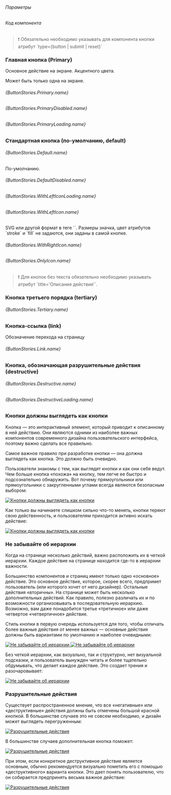 

<Meta of={ButtonStories} />
<Title>Кнопка</Title>

<Canvas of={ButtonStories._Button} />
<h6 className="story storybook-docs-h6">Параметры</h6>
<Controls />

<h6 className="story storybook-docs-h6">Код компонента</h6>
<Source of={ButtonStories._Button} />

<blockquote>❗️ Обязательно необходимо указывать для компонента кнопки атрибут
    `type={button | submit | reset}`</blockquote>

<h3 className="story storybook-docs-h3">Главная кнопка (Primary)</h3>

<p className="story storybook-text">Основное действие на экране. Акцентного цвета.</p>
<p className="story storybook-text">Может быть только одна на экране.</p>

<h6 className="story storybook-docs-h6">{ButtonStories.Primary.name}</h6>
<Canvas of={ButtonStories.Primary} />

<h6 className="story storybook-docs-h6">{ButtonStories.PrimaryDisabled.name}</h6>
<Canvas of={ButtonStories.PrimaryDisabled} />

<h6 className="story storybook-docs-h6">{ButtonStories.PrimaryLoading.name}</h6>
<Canvas of={ButtonStories.PrimaryLoading} />

<h3 className="story storybook-docs-h3">Стандартная кнопка (по-умолчанию, default)</h3>

<h6 className="story storybook-docs-h6">{ButtonStories.Default.name}</h6>
<p className="story storybook-text">По-умолчанию.</p>
<Canvas of={ButtonStories.Default} />

<h6 className="story storybook-docs-h6">{ButtonStories.DefaultDisabled.name}</h6>
<Canvas of={ButtonStories.DefaultDisabled} />

<h6 className="story storybook-docs-h6">{ButtonStories.WithLeftIconLoading.name}</h6>
<Canvas of={ButtonStories.WithLeftIconLoading} />

<h6 className="story storybook-docs-h6">{ButtonStories.WithLeftIcon.name}</h6>
<p className="story storybook-text">SVG или другой формат в теге `<img />`. Размеры значка, цвет атрибутов `stroke` и `fill` не задаются, они заданы в самой кнопке.</p>
<Canvas of={ButtonStories.WithLeftIcon} />

<h6 className="story storybook-docs-h6">{ButtonStories.WithRightIcon.name}</h6>
<Canvas of={ButtonStories.WithRightIcon} />

<h6 className="story storybook-docs-h6">{ButtonStories.OnlyIcon.name}</h6>
<blockquote>❗️ Для кнопок без текста обязательно необходимо указывать атрибут `title='Описание действия'`.</blockquote>
<Canvas of={ButtonStories.OnlyIcon} />

<h3 className="story storybook-docs-h3">Кнопка третьего порядка (tertiary)</h3>
<h6 className="story storybook-docs-h6">{ButtonStories.Tertiary.name}</h6>
<Canvas of={ButtonStories.Tertiary} />

<h3 className="story storybook-docs-h3">Кнопка-ссылка (link)</h3>
<p className="story storybook-text">Обозначение перехода на страницу</p>
<h6 className="story storybook-docs-h6">{ButtonStories.Link.name}</h6>
<Canvas of={ButtonStories.Link} />

<h3 className="story storybook-docs-h3">Кнопка, обозначающая разрушительные действия (destructive)</h3>
<h6 className="story storybook-docs-h6">{ButtonStories.Destructive.name}</h6>
<Canvas of={ButtonStories.Destructive} />

<h6 className="story storybook-docs-h6">{ButtonStories.DestructiveLoading.name}</h6>
<Canvas of={ButtonStories.DestructiveLoading} />

<div className="pt-16">
    <h3 className="story storybook-docs-h3">Кнопки должны выглядеть как кнопки</h3>
    <p className="story storybook-text">Кнопка — это интерактивный элемент, который приводит к описанному в ней действию. Они
        являются одними из наиболее важных компонентов современного дизайна пользовательского интерфейса, поэтому важно
        сделать все правильно.</p>
    <p className="story storybook-text">Самое важное правило при разработке кнопки — она должна выглядеть как кнопка. Это должно
        быть очевидно.</p>
    <p className="story storybook-text">Пользователи знакомы с тем, как выглядят кнопки и как они себя ведут. Чем больше кнопка
        «похожа» на кнопку, тем легче ее быстро и подсознательно обнаружить. Вот почему прямоугольники или прямоугольники с
        закругленными углами всегда являются безопасным выбором:</p>
    <a href={storybook0010} className="story storybook-link" target='_blank' rel="noreferrer">
        <img src={storybook0010} alt="Кнопки должны выглядеть как кнопки" className="w-2/3" />
    </a>
    <p className="story storybook-text">Как только вы начинаете слишком сильно что-то менять, кнопки теряют свою действенность,
        и пользователям приходится активно искать действие:</p>
    <a href={storybook0011} className="story storybook-link" target='_blank' rel="noreferrer">
        <img src={storybook0011} alt="Кнопки должны выглядеть как кнопки" className="w-2/3" />
    </a>
</div>

<div className="pt-16">
    <h3 className="story storybook-docs-h3">Не забывайте об иерархии</h3>
    <p className="story storybook-text">Когда на странице несколько действий, важно расположить их в четкой иерархии. Каждое
        действие на странице находится где-то в иерархии важности.</p>
    <p className="story storybook-text">Большинство компонентов и страниц имеют только одно «основное» действие. Это основное
        действие, которое, скорее всего, предпримет пользователь (или которого хочет от него дизайнер). Остальные действия
        «вторичны». На странице может быть несколько дополнительных действий. Как правило, полезно различать их и по
        возможности организовывать в последовательную иерархию. Возможно, вам даже понадобится третье «третичное» или даже
        четвертое «четвертичное» действие.</p>
    <p className="story storybook-text">Стиль кнопки в первую очередь используется для того, чтобы отличать более важные
        действия от менее важных — основные действия должны быть вариантами по умолчанию и наиболее очевидными:</p>
    <a href={storybook0012} className="story storybook-link" target='_blank' rel="noreferrer">
        <img src={storybook0012} alt="Не забывайте об иерархии" className="w-2/3" />
    </a>
    <a href={storybook0013} className="story storybook-link" target='_blank' rel="noreferrer">
        <img src={storybook0013} alt="Не забывайте об иерархии" className="w-2/3" />
    </a>
    <p className="story storybook-text">Без четкой иерархии, как визуально, так и структурно, нет визуальной подсказки, и пользователь вынужден читать и более тщательно обдумывать, что делает каждое действие. Это создает трения и разочаровывает:</p>
    <a href={storybook0014} className="story storybook-link" target='_blank' rel="noreferrer">
        <img src={storybook0014} alt="Не забывайте об иерархии" className="w-2/3" />
    </a>
</div>

<div className="pt-16">
    <h3 className="story storybook-docs-h3">Разрушительные действия</h3>
    <p className="story storybook-text">Существует распространенное мнение, что все «негативные» или «деструктивные» действия должны быть отмечены большой красной кнопкой. В большинстве случаев это не совсем необходимо, и дизайн может выглядеть перегруженным:</p>
    <a href={storybook0015} className="story storybook-link" target='_blank' rel="noreferrer">
        <img src={storybook0015} alt="Разрушительные действия" className="w-2/3" />
    </a>
    <p className="story storybook-text">В большинстве случаев дополнительная кнопка поможет:</p>
    <a href={storybook0016} className="story storybook-link" target='_blank' rel="noreferrer">
        <img src={storybook0016} alt="Разрушительные действия" className="w-2/3" />
    </a>
    <p className="story storybook-text">При этом, если конкретное деструктивное действие является основным, обычно рекомендуется визуально пометить его с помощью «деструктивного» варианта кнопки. Это дает понять пользователю, что он собирается предпринять весьма важное действие:</p>
    <a href={storybook0017} className="story storybook-link" target='_blank' rel="noreferrer">
        <img src={storybook0017} alt="Разрушительные действия" className="w-2/3" />
    </a>
</div>

<style>{styles}</style>
